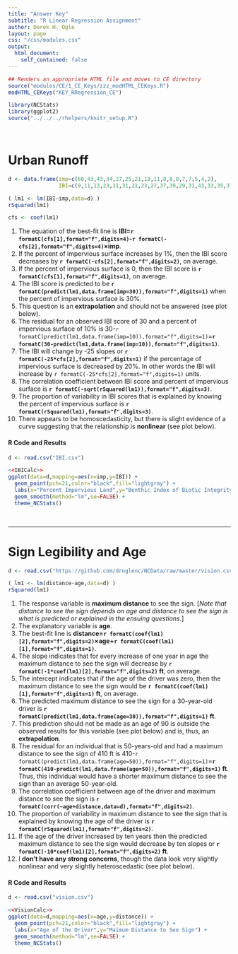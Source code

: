 ```yaml
---
title: "Answer Key"
subtitle: "R Linear Regression Assignment"
author: Derek H. Ogle
layout: page
css: "/css/modules.css"
output:
  html_document:
    self_contained: false
---
```


```r
## Renders an appropriate HTML file and moves to CE directory
source("modules/CE/1_CE_Keys/zzz_modHTML_CEKeys.R")
modHTML_CEKeys("KEY_RRegression_CE")
```

```r
library(NCStats)
library(ggplot2)
source("../../../rhelpers/knitr_setup.R")
```

<br>

# Urban Runoff

```r
d <- data.frame(imp=c(60,43,43,34,27,25,21,18,11,8,8,8,7,7,5,4,2),
                IBI=c(9,11,13,23,31,31,21,23,27,37,39,29,31,43,33,35,37))
```
```r
( lm1 <- lm(IBI~imp,data=d) )
rSquared(lm1)
```
```r
cfs <- coef(lm1)
```

1. The equation of the best-fit line is **IBI=`r formatC(cfs[1],format="f",digits=4)`-`r formatC(-cfs[2],format="f",digits=4)`$\times$imp**.
1. If the percent of impervious surface increases by 1%, then the IBI score decreases by **`r formatC(-cfs[2],format="f",digits=2)`**, on average.
1. If the percent of impervious surface is 0, then the IBI score is **`r formatC(cfs[1],format="f",digits=1)`**, on average.
1. The IBI score is predicted to be **`r formatC(predict(lm1,data.frame(imp=30)),format="f",digits=1)`** when the percent of impervious surface is 30%.
1. This question is an **extrapolation** and should not be answered (see plot below).
1. The residual for an observed IBI score of 30 and a percent of impervious surface of 10% is 30-`r formatC(predict(lm1,data.frame(imp=10)),format="f",digits=1)`=**`r formatC(30-predict(lm1,data.frame(imp=10)),format="f",digits=1)`**.
1. The IBI will change by -25 slopes or **`r formatC(-25*cfs[2],format="f",digits=1)`** if the percentage of impervious surface is decreased by 20%. In other words the IBI will increase by `r formatC(-25*cfs[2],format="f",digits=1)` units.
1. The correlation coefficient between IBI score and percent of impervious surface is **`r formatC(-sqrt(rSquared(lm1)),format="f",digits=3)`**.
1. The proportion of variability in IBI scores that is explained by knowing the percent of impervious surface is **`r formatC(rSquared(lm1),format="f",digits=3)`**.
1. There appears to be homoscedasticity, but there is slight evidence of a curve suggesting that the relationship is **nonlinear** (see plot below).

#### R Code and Results
```r
d <- read.csv("IBI.csv")
```
```r
<<IBICalc>>
ggplot(data=d,mapping=aes(x=imp,y=IBI)) +
  geom_point(pch=21,color="black",fill="lightgray") +
  labs(x="Percent Impervious Land",y="Benthic Index of Biotic Integrity") +
  geom_smooth(method="lm",se=FALSE) +
  theme_NCStats()
```

<br>

----

# Sign Legibility and Age
```r
d <- read.csv("https://github.com/droglenc/NCData/raw/master/vision.csv")
```
```r
( lm1 <- lm(distance~age,data=d) )
rSquared(lm1)
```

1. The response variable is **maximum distance** to see the sign. [*Note that distance to see the sign depends on age and distance to see the sign is what is predicted or explained in the ensuing questions.*]
1. The explanatory variable is **age**.
1. The best-fit line is **distance=`r formatC(coef(lm1)[2],format="f",digits=2)`$\times$age+`r formatC(coef(lm1)[1],format="f",digits=1)`**.
1. The slope indicates that for every increase of one year in age the maximum distance to see the sign will decrease by **`r formatC(-1*coef(lm1)[2],format="f",digits=2)` ft**, on average.
1. The intercept indicates that if the age of the driver was zero, then the maximum distance to see the sign would be **`r formatC(coef(lm1)[1],format="f",digits=1)` ft**, on average.
1. The predicted maximum distance to see the sign for a 30-year-old driver is **`r formatC(predict(lm1,data.frame(age=30)),format="f",digits=1)` ft**.
1. This prediction should not be made as an age of 90 is outside the observed results for this variable (see plot below) and is, thus, an **extrapolation**.
1. The residual for an individual that is 50-years-old and had a maximum distance to see the sign of 410 ft is 410-`r formatC(predict(lm1,data.frame(age=50)),format="f",digits=1)`=**`r formatC(410-predict(lm1,data.frame(age=50)),format="f",digits=1)` ft**. Thus, this individual would have a shorter maximum distance to see the sign than an average 50-year-old.
1. The correlation coefficient between age of the driver and maximum distance to see the sign is **`r formatC(corr(~age+distance,data=d),format="f",digits=2)`**.
1. The proportion of variability in maximum distance to see the sign that is explained by knowing the age of the driver is **`r formatC(rSquared(lm1),format="f",digits=2)`**.
1. If the age of the driver increased by ten years then the predicted maximum distance to see the sign would decrease by ten slopes or **`r formatC(-10*coef(lm1)[2],format="f",digits=2)` ft**.
1. I **don't have any strong concerns**, though the data look very slightly nonlinear and very slightly heteroscedastic (see plot below).


#### R Code and Results
```r
d <- read.csv("vision.csv")
```
```r
<<VisionCalc>>
ggplot(data=d,mapping=aes(x=age,y=distance)) +
  geom_point(pch=21,color="black",fill="lightgray") +
  labs(x="Age of the Driver",y="Maimum Distance to See Sign") +
  geom_smooth(method="lm",se=FALSE) +
  theme_NCStats()
```
